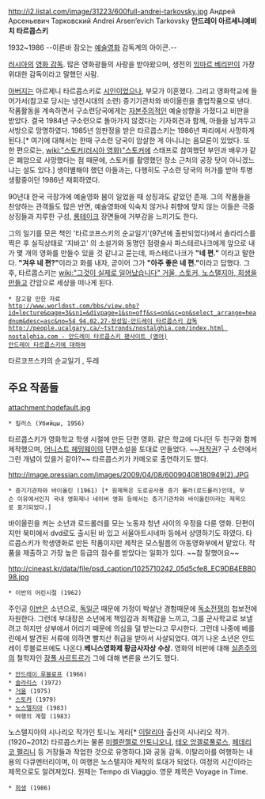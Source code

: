 http://i2.listal.com/image/31223/600full-andrei-tarkovsky.jpg
Андрей Арсеньевич Тарковский
Andrei Arsen’evich Tarkovsky
'''안드레이 아르세니예비치 타르콥스키'''

1932~1986
--이른바 잠오는 [[예술영화]] 감독계의 아이콘.--

[[러시아]]의 [[영화 감독]]. 많은 영화광들의 사랑을 받아왔으며, 생전의 [[잉마르 베리만]]이 가장 위대한 감독이라고 말했던 사람.

[[아버지]]는 아르제니 타르콥스키로 [[시인]]이었으나, 부모가 이혼했다. 그리고 영화학교에 들어가서(참고로 당시는 냉전시대의 소련) 증기기관차와 바이올린을 졸업작품으로 낸다. 작품활동을 계속하면서 구소련당국에게는 [[자본주의]]적인 예술성향을 가졌다고 비판을 받았다. 결국 1984년 구소련으로 돌아가지 않겠다는 기자회견과 함께, 아들을 남겨두고 서방으로 망명하였다. 1985년 암판정을 받은 타르콥스키는 1986년 파리에서 사망하게 된다.[* 여기에 대해서는 한때 구소련 당국이 암살한 게 아니냐는 음모론이 있었다. 또 한 편으로는, [[wiki:"스토커(러시아 영화)"스토커]]에 스태프로 참여했던 부인과 배우가 같은 폐암으로 사망했다는 점 때문에, 스토커를 촬영했던 장소 근처의 공장 탓이 아니겠느냐는 설도 있다.] 생이별해야 했던 아들과는, 다행히도 구소련 당국의 허가를 받아 투병생활중이던 1986년 재회하였다.

90년대 한국 극장가에 예술영화 붐이 일었을 때 상징과도 같았던 존재. 그의 작품들을 찬양하는 관객들도 많은 반면, 예술영화에 익숙치 않거나 취향에 맞지 않는 이들은 극중 상징들과 지루한 구성, [[롱테이크]] 장면들에 거부감을 느끼기도 한다. 

그의 일기를 모은 책인 '타르코프스키의 순교일기'(97년에 출판되었다)에서 솔라리스를 찍은 후 실직상태로 '지바고' 의 소설가와 동명인 점령술사 파스테르나크에게 앞으로 내가 몇 개의 영화를 만들수 있을 것 같냐고 묻는데, 파스테르나크가 '''"네 편."''' 이라고 말한다. '''"겨우 네 편?"'''이라고 화를 내자, 곧이어 그가 '''"아주 좋은 네 편."'''이라고 답했다. 그 후, 타르콥스키는 [[wiki:"그것이 실제로 일어났습니다" 거울, 스토커, 노스탤지아, 희생을 만들고]] 간암으로 세상을 떠나게 된다. 

 * 참고할 만한 자료
 [[http://www.worldost.com/bbs/view.php?id=lecture&page=3&sn1=&divpage=1&sn=off&ss=on&sc=on&select_arrange=headnum&desc=asc&no=54 94.02.27-정성일-안드레이 타르콥스키 감독     	]]
 [[http://people.ucalgary.ca/~tstronds/nostalghia.com/index.html nostalghia.com - 안드레이 타르콥스키 팬사이트 (영어)]]
 [http://dvdprime.donga.com/bbs/view.asp?major=MD&minor=D1&master_id=22&bbsfword_id=&master_sel=&fword_sel=&SortMethod=&SearchCondition=&SearchConditionTxt=&bbslist_id=2191222&page=1 안드레이 타르콥스키에 대하여]
타르코프스키의 순교일기 , 두레 

== 주요 작품들 ==

attachment:hqdefault.jpg

 * 킬러스 (Убийцы, 1956)
타르콥스키가 영화학교 학생 시절에 만든 단편 영화. 같은 학교에 다니던 두 친구와 함께 제작했으며, [[어니스트 헤밍웨이]]의 단편소설을 토대로 만들었다. ~~[[저작권]]? 구 소련에서 그런 개념이 있을거 같아?~~ 타르콥스키가 카메오로 출연하기도 했다.

http://image.pressian.com/images/2009/04/08/60090408180949(2).JPG

 * 증기기관차와 바이올린 (1961) [* 원제목은 도로공사용 증기 롤러(로드롤러)인데, 무슨 이유에서인지 국내 영화제나 네이버 영화 등에서는 증기기관차와 바이올린이라는 제목으로 표기되었다.]
바이올린을 켜는 소년과 로드롤러를 모는 노동자 청년 사이의 우정을 다룬 영화. 단편이지만 북미에서 dvd로도 출시된 바 있고 서울아트시네마 등에서 상영하기도 하였다. 타르콥스키가 학생영화로 만든 작품이지만 제작은 모스필름의 아동영화부에서 맡았다. 작품을 제출하고 가장 높은 등급의 점수를 받았다는 일화가 있다. ~~참 잘했어요~~

http://cineast.kr/data/file/psd_caption/1025710242_05d5cfe8_EC9DB4EBB098.jpg

 * 이반의 어린시절 (1962)
주인공 [[이반]]은 소년으로, [[독일군]] 때문에 가정이 박살난 경험때문에 [[독소전쟁]]의 첩보전에 자원한다. 그런데 부대장은 소년에게 책임감과 죄책감을 느끼고, 그를 군사학교로 보낼려고 하지만 상부에서 어리기 때문에 의심을 덜 받는다고 무시한다. 그런데 나중에 베를린에서 발견된 서류에 의하면 빨치산 취급을 받아서 사살되었다. 여기 나온 소년은 안드레이 루블료프에도 나온다.'''베니스영화제 황금사자상 수상.''' 영화의 비판에 대해 [[실존주의]]의 철학자인 [[장폴 사르트르]]가 그에 대해 변론을 쓰기도 했다.

 * [[안드레이 루블료프]] (1966)
 * [[솔라리스(영화)|솔라리스]] (1972)
 * [[거울(영화)|거울]] (1975)
 * [[스토커(러시아 영화)|스토커]] (1979)
 * [[노스탤지아]] (1983)
 * 여행의 계절 (1983)
노스탤지아의 시나리오 작가인 토니노 게라[* [[이탈리아]] 출신의 시나리오 작가. (1920~2012) 타르콥스키는 물론 [[미켈란젤로 안토니오니]], [[테오 앙겔로풀로스]], [[페데리코 펠리니]] 등 거장들과 작업한 것으로 유명하다.]와 공동 감독. 이탈리아를 여행하는 내용의 다큐멘터리이며, 이 여행은 노스탤지아 제작의 토대가 되었다. 여정의 시간이라는 제목으로도 알려져있다. 원제는 Tempo di Viaggio. 영문 제목은 Voyage in Time.
 * [[희생]] (1986) 
